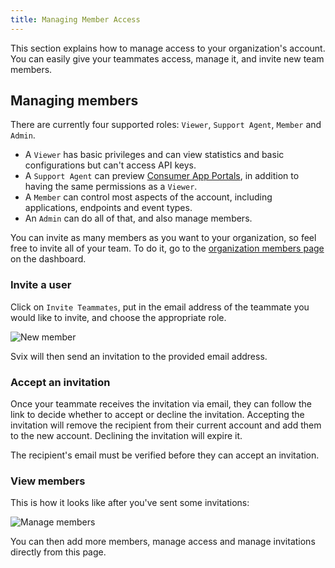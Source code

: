```yaml
---
title: Managing Member Access
---
```


This section explains how to manage access to your organization's account. You can easily give your teammates access, manage it, and invite new team members.

## Managing members

There are currently four supported roles: `Viewer`, `Support Agent`, `Member` and `Admin`.
- A `Viewer` has basic privileges and can view statistics and basic configurations but can't access API keys. 
- A `Support Agent` can preview [Consumer App Portals](../app-portal), in addition to having the same permissions as a `Viewer`.
- A `Member` can control most aspects of the account, including applications, endpoints and event types. 
- An `Admin` can do all of that, and also manage members.

You can invite as many members as you want to your organization, so feel free to invite all of your team. To do it, go to the [organization members page](https://dashboard.svix.com/settings/organization-group/members) on the dashboard.

### Invite a user

Click on `Invite Teammates`, put in the email address of the teammate you would like to invite, and choose the appropriate role.

![New member](./org-members/add-member.png)

Svix will then send an invitation to the provided email address.

### Accept an invitation

Once your teammate receives the invitation via email, they can follow the link to decide whether to accept or decline the invitation. Accepting the invitation will remove the recipient from their current account and add them to the new account. Declining the invitation will expire it.

The recipient's email must be verified before they can accept an invitation.

### View members

This is how it looks like after you've sent some invitations:

![Manage members](./org-members/manage-members.png)

You can then add more members, manage access and manage invitations directly from this page.
